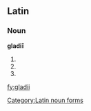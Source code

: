 ==Latin==

===Noun===
'''gladiī''' {{m}}

# {{inflection of|gladius||gen|s|lang=la}}
# {{inflection of|gladius||nom|p|lang=la}}
# {{inflection of|gladius||voc|p|lang=la}}

[[Category:Latin noun forms]]

[[fy:gladii]]